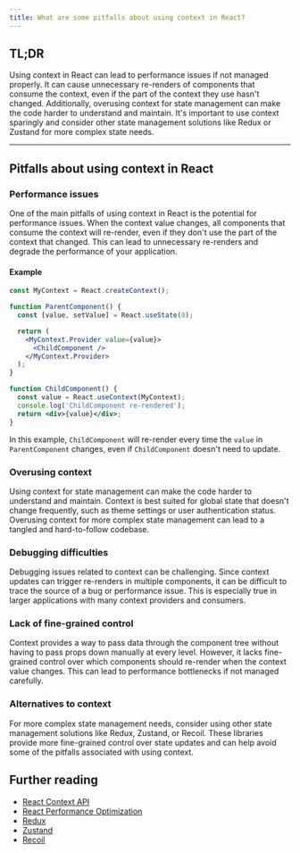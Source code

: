 ```yaml
---
title: What are some pitfalls about using context in React?
---
```


## TL;DR

Using context in React can lead to performance issues if not managed properly. It can cause unnecessary re-renders of components that consume the context, even if the part of the context they use hasn't changed. Additionally, overusing context for state management can make the code harder to understand and maintain. It's important to use context sparingly and consider other state management solutions like Redux or Zustand for more complex state needs.

---

## Pitfalls about using context in React

### Performance issues

One of the main pitfalls of using context in React is the potential for performance issues. When the context value changes, all components that consume the context will re-render, even if they don't use the part of the context that changed. This can lead to unnecessary re-renders and degrade the performance of your application.

#### Example

```jsx
const MyContext = React.createContext();

function ParentComponent() {
  const [value, setValue] = React.useState(0);

  return (
    <MyContext.Provider value={value}>
      <ChildComponent />
    </MyContext.Provider>
  );
}

function ChildComponent() {
  const value = React.useContext(MyContext);
  console.log('ChildComponent re-rendered');
  return <div>{value}</div>;
}
```

In this example, `ChildComponent` will re-render every time the `value` in `ParentComponent` changes, even if `ChildComponent` doesn't need to update.

### Overusing context

Using context for state management can make the code harder to understand and maintain. Context is best suited for global state that doesn't change frequently, such as theme settings or user authentication status. Overusing context for more complex state management can lead to a tangled and hard-to-follow codebase.

### Debugging difficulties

Debugging issues related to context can be challenging. Since context updates can trigger re-renders in multiple components, it can be difficult to trace the source of a bug or performance issue. This is especially true in larger applications with many context providers and consumers.

### Lack of fine-grained control

Context provides a way to pass data through the component tree without having to pass props down manually at every level. However, it lacks fine-grained control over which components should re-render when the context value changes. This can lead to performance bottlenecks if not managed carefully.

### Alternatives to context

For more complex state management needs, consider using other state management solutions like Redux, Zustand, or Recoil. These libraries provide more fine-grained control over state updates and can help avoid some of the pitfalls associated with using context.

## Further reading

- [React Context API](https://reactjs.org/docs/context.html)
- [React Performance Optimization](https://reactjs.org/docs/optimizing-performance.html)
- [Redux](https://redux.js.org/)
- [Zustand](https://github.com/pmndrs/zustand)
- [Recoil](https://recoiljs.org/)

